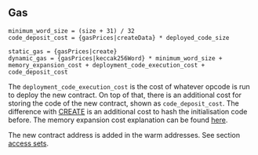 ## Gas

    minimum_word_size = (size + 31) / 32
    code_deposit_cost = {gasPrices|createData} * deployed_code_size

    static_gas = {gasPrices|create}
    dynamic_gas = {gasPrices|keccak256Word} * minimum_word_size + memory_expansion_cost + deployment_code_execution_cost + code_deposit_cost

The `deployment_code_execution_cost` is the cost of whatever opcode is run to deploy the new contract.
On top of that, there is an additional cost for storing the code of the new contract, shown as `code_deposit_cost`.
The difference with [CREATE](#F0) is an additional cost to hash the initialisation code before.
The memory expansion cost explanation can be found [here](/about).

The new contract address is added in the warm addresses. See section [access sets](/about).

